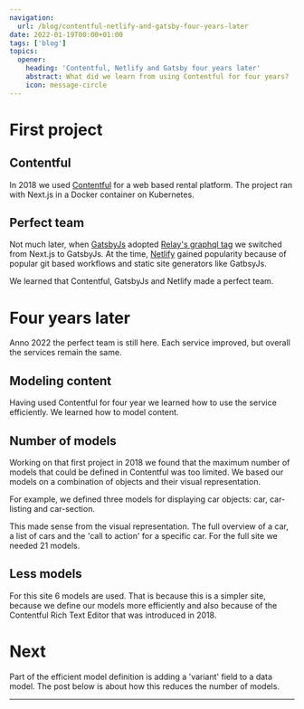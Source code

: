 ```yaml
---
navigation:
  url: /blog/contentful-netlify-and-gatsby-four-years-later
date: 2022-01-19T00:00+01:00
tags: ['blog']
topics:
  opener:
    heading: 'Contentful, Netlify and Gatsby four years later'
    abstract: What did we learn from using Contentful for four years?
    icon: message-circle
---
```

# First project

## Contentful

In 2018 we used [Contentful](https://www.contentful.com) for a web based rental
platform. The project ran with Next.js in a Docker container on Kubernetes.

## Perfect team

Not much later, when [GatsbyJs](https://www.gatsbyjs.com) adopted [Relay's
graphql tag](https://relay.dev/docs/guides/compiler/) we switched from Next.js
to GatsbyJs. At the time, [Netlify](https://www.netlify.com) gained popularity
because of popular git based workflows and static site generators like GatbsyJs.

We learned that Contentful, GatsbyJs and Netlify made a perfect team.

# Four years later

Anno 2022 the perfect team is still here. Each service improved, but overall the
services remain the same.

## Modeling content

Having used Contentful for four year we learned how to use the service
efficiently. We learned how to model content.

## Number of models

Working on that first project in 2018 we found that the maximum number of models
that could be defined in Contentful was too limited. We based our models on a
combination of objects and their visual representation.

For example, we defined three models for displaying car objects: car,
car-listing and car-section.

This made sense from the visual representation. The full overview of a car, a
list of cars and the 'call to action' for a specific car. For the full site we
needed 21 models.

## Less models

For this site 6 models are used. That is because this is a simpler site, because
we define our models more efficiently and also because of the Contentful Rich
Text Editor that was introduced in 2018.

# Next

Part of the efficient model definition is adding a 'variant' field to a data
model. The post below is about how this reduces the number of models.

---
